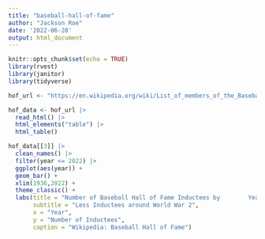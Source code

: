 ```yaml
---
title: "baseball-hall-of-fame"
author: "Jackson Roe"
date: '2022-06-28'
output: html_document
---
```


```r
knitr::opts_chunk$set(echo = TRUE)
library(rvest)
library(janitor)
library(tidyverse)
```

```r
hof_url <- "https://en.wikipedia.org/wiki/List_of_members_of_the_Baseball_Hall_of_Fame" 

hof_data <- hof_url |> 
  read_html() |>
  html_elements("table") |>
  html_table()
```

```r
hof_data[[3]] |>
  clean_names() |>
  filter(year <= 2022) |>
  ggplot(aes(year)) +
  geom_bar() + 
  xlim(1936,2022) + 
  theme_classic() + 
  labs(title = "Number of Baseball Hall of Fame Inductees by        Year", 
       subtitle = "Less Inductees around World War 2", 
       x = "Year", 
       y = "Number of Inductees", 
       caption = "Wikipedia: Baseball Hall of Fame")
```




